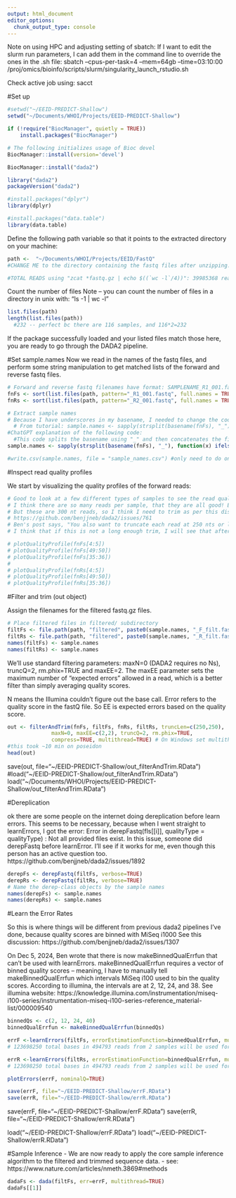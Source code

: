 ```yaml
---
output: html_document
editor_options: 
  chunk_output_type: console
---
```


Note on using HPC and adjusting setting of sbatch: 
If I want to edit the slurm run parameters, I can add them in the command line to override the ones in the .sh file:
sbatch --cpus-per-task=4 --mem=64gb --time=03:10:00 /proj/omics/bioinfo/scripts/slurm/singularity_launch_rstudio.sh

Check active job using: sacct


#Set up
```r
#setwd("~/EEID-PREDICT-Shallow")
setwd("~/Documents/WHOI/Projects/EEID-PREDICT-Shallow")
```


```r
if (!require("BiocManager", quietly = TRUE))
    install.packages("BiocManager")

# The following initializes usage of Bioc devel
BiocManager::install(version='devel')

BiocManager::install("dada2")

library("dada2")
packageVersion("dada2")
```


```r
#install.packages("dplyr")
library(dplyr)

#install.packages("data.table")
library(data.table)

```

##################################################################################################################


Define the following path variable so that it points to the extracted directory on your machine:
```r
path <-  "~/Documents/WHOI/Projects/EEID/FastQ" 
#CHANGE ME to the directory containing the fastq files after unzipping.

#TOTAL READS using "zcat *fastq.gz | echo $((`wc -l`/4))": 39985368 reads
```


Count the number of files
Note -- you can count the number of files in a directory in unix with: "ls -1 | wc -l"
```r
list.files(path)
length(list.files(path))
  #232 -- perfect bc there are 116 samples, and 116*2=232

```

If the package successfully loaded and your listed files match those here, you are ready to go through the DADA2 pipeline.

#Set sample.names
Now we read in the names of the fastq files, and perform some string manipulation to get matched lists of the forward and reverse fastq files.
```r
# Forward and reverse fastq filenames have format: SAMPLENAME_R1_001.fastq and SAMPLENAME_R2_001.fastq
fnFs <- sort(list.files(path, pattern="_R1_001.fastq", full.names = TRUE))
fnRs <- sort(list.files(path, pattern="_R2_001.fastq", full.names = TRUE))

# Extract sample names
# Because I have underscores in my basename, I needed to change the code from the tutorial, which I had ChatGpt do. 
  # From tutorial: sample.names <- sapply(strsplit(basename(fnFs), "_"), `[`, 1)
#ChatGPT explanation of the following code: 
  #This code splits the basename using "_" and then concatenates the first and second elements with "_" as the separator. If there is only one element in the split result, it returns that element as is.
sample.names <- sapply(strsplit(basename(fnFs), "_"), function(x) ifelse(length(x) > 1, paste(x[1], x[2], sep = "_"), x))

#write.csv(sample.names, file = "sample_names.csv") #only need to do once
```


##################################################################################################################
#Inspect read quality profiles

We start by visualizing the quality profiles of the forward reads:
```r
# Good to look at a few different types of samples to see the read qualities
# I think there are so many reads per sample, that they are all good! Ben said at STAMPS that he usually trims 5 in this situation. 
# But these are 300 nt reads, so I think I need to trim as per this discussion: 
# https://github.com/benjjneb/dada2/issues/761
# Ben's post says, "You also want to truncate each read at 250 nts or less to avoid reading into the opposite primer and the adapter sequence after it."
# I think that if this is not a long enough trim, I will see that after merging.

# plotQualityProfile(fnFs[4:5]) 
# plotQualityProfile(fnFs[49:50]) 
# plotQualityProfile(fnFs[35:36]) 
# 
# plotQualityProfile(fnRs[4:5]) 
# plotQualityProfile(fnRs[49:50]) 
# plotQualityProfile(fnRs[35:36]) 

```

###########################################################################################################
#Filter and trim (out object)

Assign the filenames for the filtered fastq.gz files.
```r
# Place filtered files in filtered/ subdirectory
filtFs <- file.path(path, "filtered", paste0(sample.names, "_F_filt.fastq.gz"))
filtRs <- file.path(path, "filtered", paste0(sample.names, "_R_filt.fastq.gz"))
names(filtFs) <- sample.names
names(filtRs) <- sample.names
```


We’ll use standard filtering parameters: maxN=0 (DADA2 requires no Ns), truncQ=2, rm.phix=TRUE and maxEE=2. The maxEE parameter sets the maximum number of “expected errors” allowed in a read, which is a better filter than simply averaging quality scores.

N means the Illumina couldn't figure out the base call.
Error refers to the quality score in the fastQ file. So EE is expected errors based on the quality score.

```r
out <- filterAndTrim(fnFs, filtFs, fnRs, filtRs, truncLen=c(250,250),
              maxN=0, maxEE=c(2,2), truncQ=2, rm.phix=TRUE,
              compress=TRUE, multithread=TRUE) # On Windows set multithread=FALSE
#this took ~10 min on poseidon
head(out)
```
save(out, file="~/EEID-PREDICT-Shallow/out_filterAndTrim.RData")
#load("~/EEID-PREDICT-Shallow/out_filterAndTrim.RData")
load("~/Documents/WHOI/Projects/EEID-PREDICT-Shallow/out_filterAndTrim.RData")


###########################################################################################################
#Dereplication

ok there are some people on the internet doing dereplication before learn errors. This seems to be necessary, because when I went straight to learnErrors, I got the error: 
    Error in derepFastq(fls[[i]], qualityType = qualityType) : 
      Not all provided files exist.
In this issue, someone did derepFastq before learnError. I'll see if it works for me, even though this person has an active question too. https://github.com/benjjneb/dada2/issues/1892

```r
derepFs <- derepFastq(filtFs, verbose=TRUE)
derepRs <- derepFastq(filtRs, verbose=TRUE)
# Name the derep-class objects by the sample names
names(derepFs) <- sample.names
names(derepRs) <- sample.names
```



###########################################################################################################
#Learn the Error Rates

So this is where things will be different from previous dada2 pipelines I've done, because quality scores are binned with MiSeq i1000
See this discussion: 
https://github.com/benjjneb/dada2/issues/1307

On Dec 5, 2024, Ben wrote that there is now makeBinnedQualErrfun that can't be used with learnErrors. makeBinnedQualErrfun requires a vector of binned quality scores -- meaning, I have to manually tell makeBinnedQualErrfun which intervals MiSeq i100 used to bin the quality scores. According to illumina, the intervals are at 2, 12, 24, and 38. 
See illumina website: https://knowledge.illumina.com/instrumentation/miseq-i100-series/instrumentation-miseq-i100-series-reference_material-list/000009540 


```r
binnedQs <- c(2, 12, 24, 40)
binnedQualErrfun <- makeBinnedQualErrfun(binnedQs)

errF <-learnErrors(filtFs, errorEstimationFunction=binnedQualErrfun, multi=FALSE)
# 123698250 total bases in 494793 reads from 2 samples will be used for learning the error rates.

errR <-learnErrors(filtRs, errorEstimationFunction=binnedQualErrfun, multi=FALSE)
# 123698250 total bases in 494793 reads from 2 samples will be used for learning the error rates.

plotErrors(errF, nominalQ=TRUE)

save(errF, file="~/EEID-PREDICT-Shallow/errF.RData")
save(errR, file="~/EEID-PREDICT-Shallow/errR.RData")


```
save(errF, file="~/EEID-PREDICT-Shallow/errF.RData")
save(errR, file="~/EEID-PREDICT-Shallow/errR.RData")

load("~/EEID-PREDICT-Shallow/errF.RData")
load("~/EEID-PREDICT-Shallow/errR.RData")


###########################################################################################################
#Sample Inference
- We are now ready to apply the core sample inference algorithm to the filtered and trimmed sequence data.
- see: https://www.nature.com/articles/nmeth.3869#methods
```r
dadaFs <- dada(filtFs, err=errF, multithread=TRUE)
dadaFs[[1]]
```




